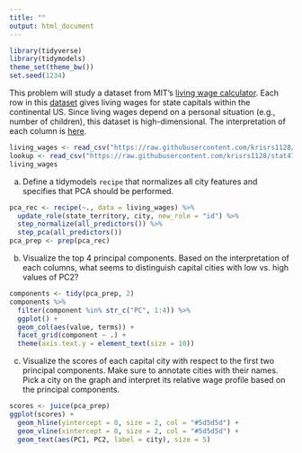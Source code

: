 ```yaml
---
title: ""
output: html_document
---
```


```r
library(tidyverse)
library(tidymodels)
theme_set(theme_bw())
set.seed(1234)
```
    
This problem will study a dataset from MIT's [living wage
calculator](https://livingwage.mit.edu/). Each row in this
[dataset](https://raw.githubusercontent.com/krisrs1128/stat479_s22/main/_slides/week10/exercises/living_wages.csv)
gives living wages for state capitals within the continental US. Since living
wages depend on a personal situation (e.g., number of children), this dataset is
high-dimensional. The interpretation of each column is 
[here](https://raw.githubusercontent.com/krisrs1128/stat479_s22/main/_slides/week10/exercises/living_wages_lookup.csv).


```r
living_wages <- read_csv("https://raw.githubusercontent.com/krisrs1128/stat479_s22/main/_slides/week10/exercises/living_wages.csv")
lookup <- read_csv("https://raw.githubusercontent.com/krisrs1128/stat479_s22/main/_slides/week10/exercises/living_wages_lookup.csv")
living_wages
```

a. Define a tidymodels `recipe` that normalizes all city features and
specifies that PCA should be performed.

```r
pca_rec <- recipe(~., data = living_wages) %>%
  update_role(state_territory, city, new_role = "id") %>%
  step_normalize(all_predictors()) %>%
  step_pca(all_predictors())
pca_prep <- prep(pca_rec)
```

b. Visualize the top 4 principal components. Based on the interpretation of each
columns, what seems to distinguish capital cities with low vs. high values of
PC2?

```r
components <- tidy(pca_prep, 2)
components %>%
  filter(component %in% str_c("PC", 1:4)) %>%
  ggplot() +
  geom_col(aes(value, terms)) +
  facet_grid(component ~ .) +
  theme(axis.text.y = element_text(size = 10))
```

c. Visualize the scores of each capital city with respect to the first two
principal components. Make sure to annotate cities with their names. Pick a city
on the graph and interpret its relative wage profile based on the principal
components.
    
```r
scores <- juice(pca_prep)
ggplot(scores) +
  geom_hline(yintercept = 0, size = 2, col = "#5d5d5d") +
  geom_vline(xintercept = 0, size = 2, col = "#5d5d5d") +
  geom_text(aes(PC1, PC2, label = city), size = 5)
```
